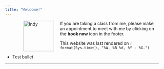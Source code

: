 ```yaml
---
title: "Welcome!"
---
```


<figure>
<img src="./images/indy.png" alt="Indy" align="left" hspace="20" style="width:100px;height:100px;">
</figure>
 
If you are taking a class from me, please make an appointment to meet with me by clicking on the **book now** icon in the footer.  

This website was last rendered on `r format(Sys.time(), "%A, %B %d, %Y - %X.")`

* Test bullet



* * *
